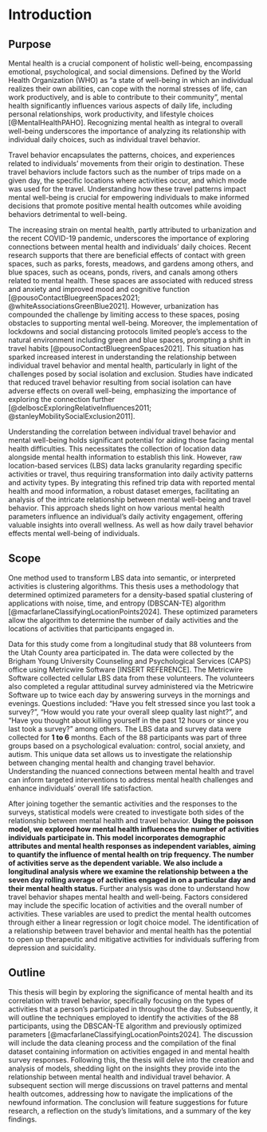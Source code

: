 # Introduction

## Purpose

Mental health is a crucial component of holistic well-being, encompassing emotional, psychological, and social dimensions. Defined by the World Health Organization (WHO) as “a state of well-being in which an individual realizes their own abilities, can cope with the normal stresses of life, can work productively, and is able to contribute to their community”, mental health significantly influences various aspects of daily life, including personal relationships, work productivity, and lifestyle choices [@MentalHealthPAHO]. Recognizing mental health as integral to overall well-being underscores the importance of analyzing its relationship with individual daily choices, such as individual travel behavior.

Travel behavior encapsulates the patterns, choices, and experiences related to individuals' movements from their origin to destination. These travel behaviors include factors such as the number of trips made on a given day, the specific locations where activities occur, and which mode was used for the travel. Understanding how these travel patterns impact mental well-being is crucial for empowering individuals to make informed decisions that promote positive mental health outcomes while avoiding behaviors detrimental to well-being.

The increasing strain on mental health, partly attributed to urbanization and the recent COVID-19 pandemic, underscores the importance of exploring connections between mental health and individuals' daily choices. Recent research supports that there are beneficial effects of contact with green spaces, such as parks, forests, meadows, and gardens among others, and blue spaces, such as oceans, ponds, rivers, and canals among others related to mental health. These spaces are associated with reduced stress and anxiety and improved mood and cognitive function [@pousoContactBluegreenSpaces2021; @whiteAssociationsGreenBlue2021]. However, urbanization has compounded the challenge by limiting access to these spaces, posing obstacles to supporting mental well-being. Moreover, the implementation of lockdowns and social distancing protocols limited people's access to the natural environment including green and blue spaces, prompting a shift in travel habits [@pousoContactBluegreenSpaces2021]. This situation has sparked increased interest in understanding the relationship between individual travel behavior and mental health, particularly in light of the challenges posed by social isolation and exclusion. Studies have indicated that reduced travel behavior resulting from social isolation can have adverse effects on overall well-being, emphasizing the importance of exploring the connection further [@delboscExploringRelativeInfluences2011; @stanleyMobilitySocialExclusion2011].

Understanding the correlation between individual travel behavior and mental well-being holds significant potential for aiding those facing mental health difficulties. This necessitates the collection of location data alongside mental health information to establish this link. However, raw location-based services (LBS) data lacks granularity regarding specific activities or travel, thus requiring transformation into daily activity patterns and activity types. By integrating this refined trip data with reported mental health and mood information, a robust dataset emerges, facilitating an analysis of the intricate relationship between mental well-being and travel behavior. This approach sheds light on how various mental health parameters influence an individual's daily activity engagement, offering valuable insights into overall wellness. As well as how daily travel behavior effects mental well-being of individuals.

## Scope

One method used to transform LBS data into semantic, or interpreted activities is clustering algorithms. This thesis uses a methodology that determined optimized parameters for a density-based spatial clustering of applications with noise, time, and entropy (DBSCAN-TE) algorithm [@macfarlaneClassifyingLocationPoints2024]. These optimized parameters allow the algorithm to determine the number of daily activities and the locations of activities that participants engaged in.

Data for this study come from a longitudinal study that 88 volunteers from the Utah County area participated in. The data were collected by the Brigham Young University Counseling and Psychological Services (CAPS) office using Metricwire Software \[INSERT REFERENCE\]. The Metricwire Software collected cellular LBS data from these volunteers. The volunteers also completed a regular attitudinal survey administered via the Metricwire Software up to twice each day by answering surveys in the mornings and evenings. Questions included: “Have you felt stressed since you last took a survey?”, “How would you rate your overall sleep quality last night?”, and “Have you thought about killing yourself in the past 12 hours or since you last took a survey?” among others. The LBS data and survey data were collected for **1 to 6** months. Each of the 88 participants was part of three groups based on a psychological evaluation: control, social anxiety, and autism. This unique data set allows us to investigate the relationship between changing mental health and changing travel behavior. Understanding the nuanced connections between mental health and travel can inform targeted interventions to address mental health challenges and enhance individuals' overall life satisfaction.

After joining together the semantic activities and the responses to the surveys, statistical models were created to investigate both sides of the relationship between mental health and travel behavior. **Using the poisson model, we explored how mental health influences the number of activities individuals participate in. This model incorporates demographic attributes and mental health responses as independent variables, aiming to quantify the influence of mental health on trip frequency. The number of activities serve as the dependent variable.** **We also include a longitudinal analysis where we examine the relationship between a the seven day rolling average of activities engaged in on a particular day and their mental health status.** Further analysis was done to understand how travel behavior shapes mental health and well-being. Factors considered may include the specific location of activities and the overall number of activities. These variables are used to predict the mental health outcomes through either a linear regression or logit choice model. The identification of a relationship between travel behavior and mental health has the potential to open up therapeutic and mitigative activities for individuals suffering from depression and suicidality.

## Outline

This thesis will begin by exploring the significance of mental health and its correlation with travel behavior, specifically focusing on the types of activities that a person’s participated in throughout the day. Subsequently, it will outline the techniques employed to identify the activities of the 88 participants, using the DBSCAN-TE algorithm and previously optimized parameters [@macfarlaneClassifyingLocationPoints2024]. The discussion will include the data cleaning process and the compilation of the final dataset containing information on activities engaged in and mental health survey responses. Following this, the thesis will delve into the creation and analysis of models, shedding light on the insights they provide into the relationship between mental health and individual travel behavior. A subsequent section will merge discussions on travel patterns and mental health outcomes, addressing how to navigate the implications of the newfound information. The conclusion will feature suggestions for future research, a reflection on the study's limitations, and a summary of the key findings.
